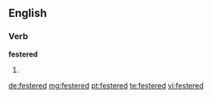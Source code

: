 ==English==

===Verb===
'''festered'''

# {{past of|fester}}

[[de:festered]]
[[mg:festered]]
[[pt:festered]]
[[te:festered]]
[[vi:festered]]